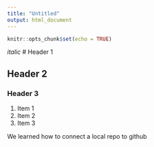 ```yaml
---
title: "Untitled"
output: html_document
---
```


```r
knitr::opts_chunk$set(echo = TRUE)
```

*italic* 
# Header 1

## Header 2

### Header 3

1. Item 1
2. Item 2
3. Item 3

We learned how to connect a local repo to github
```r

```

